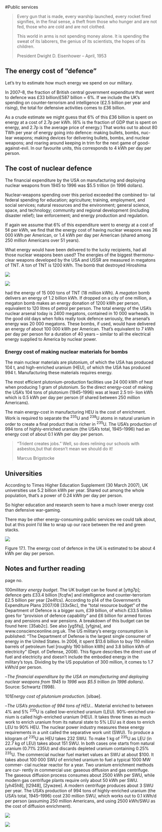 #Public services

> Every gun that is made, every warship launched, every rocket fired
> signifies, in the final sense, a theft from those who hunger and are
> not fed, those who are cold and are not clothed.
>
> This world in arms is not spending money alone. It is spending the
> sweat of its laborers, the genius of its scientists, the hopes of its
> children.
>
> President Dwight D. Eisenhower – April, 1953

The energy cost of “defence”
----------------------------

Let’s try to estimate how much energy we spend on our military.

In 2007–8, the fraction of British central government expenditure that
went to defence was £33 billion/£587 billion = 6%. If we include the
UK’s spending on counter-terrorism and intelligence (£2.5 billion per
year and rising), the total for defensive activities comes to £36
billion.

As a crude estimate we might guess that 6% of this £36 billion is spent
on energy at a cost of 2.7p per kWh. (6% is the fraction of GDP that is
spent on energy, and 2.7p is the average price of energy.) That works
out to about 80 TWh per year of energy going into defence: making
bullets, bombs, nuc- lear weapons; making devices for delivering
bullets, bombs, and nuclear weapons; and roaring around keeping in trim
for the next game of good- against-evil. In our favourite units, this
corresponds to 4 kWh per day per person.

The cost of nuclear defence
---------------------------

The financial expenditure by the USA on manufacturing and deploying
nuclear weapons from 1945 to 1996 was \$5.5 trillion (in 1996 dollars).

Nuclear-weapons spending over this period exceeded the combined to- tal
federal spending for education; agriculture; training, employment, and
social services; natural resources and the environment; general science,
space, and technology; community and regional development (including
disaster relief); law enforcement; and energy production and regulation.

If again we assume that 6% of this expenditure went to energy at a cost
of 5¢ per kWh, we find that the energy cost of having nuclear weapons
was 26 000 kWh per American, or 1.4 kWh per day per American (shared
among 250 million Americans over 51 years).

What energy would have been delivered to the lucky recipients, had all
those nuclear weapons been used? The energies of the biggest thermonu-
clear weapons developed by the USA and USSR are measured in megatons of
TNT. A ton of TNT is 1200 kWh. The bomb that destroyed Hiroshima

![](images/figure121.png)

![](images/figure122.png)

had the energy of 15 000 tons of TNT (18 million kWh). A *megaton* bomb
delivers an energy of 1.2 billion kWh. If dropped on a city of one
million, a megaton bomb makes an energy donation of 1200 kWh per person,
equivalent to 120 litres of petrol per person. The total energy of the
USA’s nuclear arsenal today is 2400 megatons, contained in 10 000
warheads. In the good old days when folks really took defence seriously,
the arsenal’s energy was 20 000 megatons. These bombs, if used, would
have delivered an energy of about 100 000 kWh per American. That’s
equivalent to 7 kWh per day per person for a duration of 40 years –
similar to all the electrical energy supplied to America by nuclear
power.

### Energy cost of making nuclear materials for bombs

The main nuclear materials are plutonium, of which the USA has produced
104 t, and high-enriched uranium (HEU), of which the USA has produced
994 t. Manufacturing these materials requires energy.

The most efficient plutonium-production facilities use 24 000 kWh of
heat when producing 1 gram of plutonium. So the direct energy-cost of
making the USA’s 104 tons of plutonium (1945–1996) was at least 2.5
tril- lion kWh which is 0.5 kWh per day per person (if shared between
250 million Americans).

The main energy-cost in manufacturing HEU is the cost of enrichment.
Work is required to separate the ^235^U and ^238^U atoms in natural
uranium in order to create a final product that is richer in ^235^U. The
USA’s production of 994 tons of highly-enriched uranium (the USA’s
total, 1945–1996) had an energy cost of about 0.1 kWh per day per
person.

> “Trident creates jobs.” Well, so does relining our schools with
> asbestos,but that doesn’t mean we should do it!
>
> Marcus Brigstocke

Universities
------------

According to Times Higher Education Supplement (30 March 2007), UK
universities use 5.2 billion kWh per year. Shared out among the whole
population, that’s a power of 0.24 kWh per day per person.

So higher education and research seem to have a much lower energy cost
than defensive war-gaming.

There may be other energy-consuming public services we could talk about,
but at this point I’d like to wrap up our race between the red and green
stacks.

![](images/figure123.png)

Figure 17.1. The energy cost of defence in the UK is estimated to be
about 4 kWh per day per person.

Notes and further reading
-------------------------

page no.

100*military energy budget*. The UK budget can be found at [yttg7p];
defence gets £33.4 billion [fcqfw] and intelligence and
counter-terrorism £2.5 billion per year [2e4fcs]. According to p14 of
the Government’s Expenditure Plans 2007/08 [33x5kc], the “total resource
budget” of the Department of Defence is a bigger sum, £39 billion, of
which £33.5 billion goes for “provision of defence capability” and £6
billion for armed forces pay and pensions and war pensions. A breakdown
of this budget can be found here: [35ab2c]. See also [yg5fsj], [yfgjna],
and www.conscienceonline.org.uk. The US military’s energy consumption is
published: “The Department of Defense is the largest single consumer of
energy in the United States. In 2006, it spent \$13.6 billion to buy 110
million barrels of petroleum fuel [roughly 190 billion kWh] and 3.8
billion kWh of electricity” (Dept. of Defense, 2008). This figure
describes the direct use of fuel and electricity and doesn’t include the
embodied energy in the military’s toys. Dividing by the US population of
300 million, it comes to 1.7 kWh/d per person.

–*The financial expenditure by the USA on manufacturing and deploying
nuclear weapons from 1945 to 1996 was \$5.5 trillion (in 1996 dollars)*.
Source: Schwartz (1998).

101*Energy cost of plutonium production*. [slbae].

–*The USA’s production of 994 tons of HEU...* Material enriched to
between 4% and 5% ^235^U is called low-enriched uranium (LEU).
90%-enriched ura- nium is called high-enriched uranium (HEU). It takes
three times as much work to enrich uranium from its natural state to 5%
LEU as it does to enrich LEU to 90% HEU. The nuclear power industry
measures these energy requirements in a unit called the separative work
unit (SWU). To produce a kilogram of ^235^U as HEU takes 232 SWU. To
make 1 kg of ^235^U as LEU (in 22.7 kg of LEU) takes about 151 SWU. In
both cases one starts from natural uranium (0.71% 235U) and discards
depleted uranium containing 0.25% ^235^U. The commercial nuclear fuel
market values an SWU at about \$100. It takes about 100 000 SWU of
enriched uranium to fuel a typical 1000 MW commer- cial nuclear reactor
for a year. Two uranium enrichment methods are cur- rently in commercial
use: gaseous diffusion and gas centrifuge. The gaseous diffusion process
consumes about 2500 kWh per SWU, while modern gas centrifuge plants
require only about 50 kWh per SWU. [yh45h8], [t2948], [2ywzee]. A modern
centrifuge produces about 3 SWU per year. The USA’s production of 994
tons of highly-enriched uranium (the USA’s total, 1945–1996) cost 230
million SWU, which works out to 0.1 kWh/d per person (assuming 250
million Americans, and using 2500 kWh/SWU as the cost of diffusion
enrichment).

![](images/figure124.png)

![](images/figure344.png)

